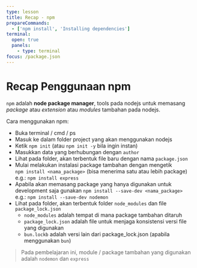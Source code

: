 ```yaml
---
type: lesson
title: Recap - npm
prepareCommands:
  - ['npm install', 'Installing dependencies']
terminal:
  open: true
  panels: 
    - type: terminal
focus: /package.json
---
```


# Recap Penggunaan npm

`npm` adalah  **node package manager**, tools pada nodejs untuk memasang *package* atau *extension* atau *modules* tambahan pada nodejs.

Cara menggunakan npm:
* Buka terminal / cmd / ps
* Masuk ke dalam folder project yang akan menggunakan nodejs
* Ketik `npm init` (atau `npm init -y` bila ingin instan)
* Masukkan data yang berhubungan dengan `author`
* Lihat pada folder, akan terbentuk file baru dengan nama `package.json`
* Mulai melakukan instalasi package tambahan dengan mengetik   
  `npm install <nama_package>` (bisa menerima satu atau lebih package)   
  e.g.: `npm install express`
* Apabila akan memasang package yang hanya digunakan untuk development saja gunakan `npm install --save-dev <nama_package>`  
  e.g.: `npm install --save-dev nodemon`
* Lihat pada folder, akan terbentuk folder `node_modules` dan file 
  `package_lock.json`
  * `node_modules` adalah tempat di mana package tambahan ditaruh
  * `package_lock.json` adalah file untuk menjaga konsistensi versi file yang digunakan
  * `bun.lockb` adalah versi lain dari package_lock.json (apabila menggunakan `bun`)

> Pada pembelajaran ini, module / package tambahan yang digunakan adalah `nodemon` dan
`express`
